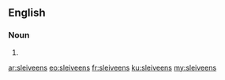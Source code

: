 ==English==

===Noun===
{{head|en}}

# {{plural of|sleiveen}}

[[ar:sleiveens]]
[[eo:sleiveens]]
[[fr:sleiveens]]
[[ku:sleiveens]]
[[my:sleiveens]]